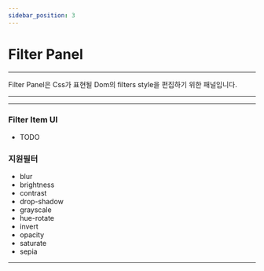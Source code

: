 ```yaml
---
sidebar_position: 3
---
```



# Filter Panel

<hr/>

Filter Panel은 Css가 표현될 Dom의 filters style을 편집하기 위한 패널입니다.


<hr/>

<TOCInline toc={toc}/>

<hr/>

### Filter Item UI
- TODO

### 지원필터
 - blur
 - brightness
 - contrast
 - drop-shadow
 - grayscale
 - hue-rotate
 - invert
 - opacity
 - saturate
 - sepia

<hr/>
